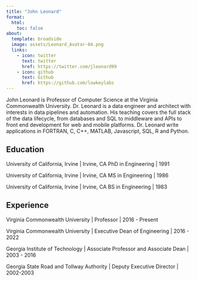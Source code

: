 ```yaml
---
title: "John Leonard"
format:
  html:
    toc: false
about:
  template: broadside
  image: assets/Leonard_Avatar-04.png
  links:
    - icon: twitter
      text: twitter
      href: https://twitter.com/jleonard99
    - icon: github
      text: Github
      href: https://github.com/lowkeylabs
---
```


John Leonard is Professor of Computer Science at the Virginia Commonwealth University. Dr. Leonard is a data engineer and architect with interests in data pipelines and automation. His teaching covers the full stack of the data lifecycle, from databases and SQL to middleware and APIs to front end development for web and mobile platforms. Dr. Leonard write applications in FORTRAN, C, C++, MATLAB, Javascript, SQL, R and Python.

## Education

University of California, Irvine | Irvine, CA
PhD in Engineering | 1991

University of California, Irvine | Irvine, CA
MS in Engineering | 1986

University of California, Irvine | Irvine, CA
BS in Engineering | 1983


## Experience

Virginia Commonwealth University | Professor | 2016 - Present

Virginia Commonwealth University | Executive Dean of Engineering | 2016 - 2022

Georgia Institute of Technology | Associate Professor and Associate Dean | 2003 - 2016

Georgia State Road and Tollway Authority | Deputy Executive Director | 2002-2003

